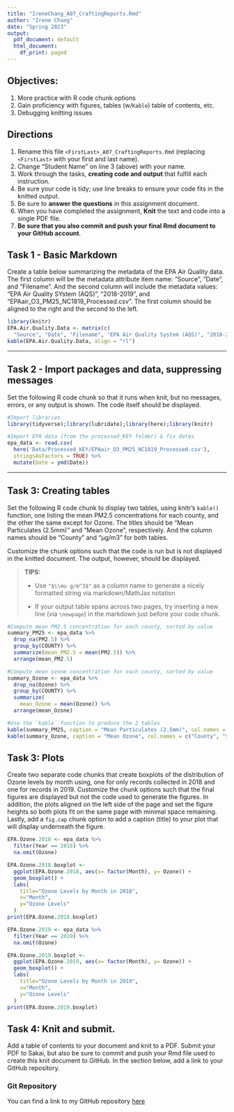 ```yaml
---
title: "IreneChang_A07_CraftingReports.Rmd"
author: "Irene Chang"
date: "Spring 2023"
output:
  pdf_document: default
  html_document:
    df_print: paged
---
```

\tableofcontents
\newpage

## Objectives:

1.  More practice with R code chunk options
1.  Gain proficiency with figures, tables (w/`Kable`) table of contents, etc.
1.  Debugging knitting issues

## Directions

1.  Rename this file `<FirstLast>_A07_CraftingReports.Rmd` (replacing `<FirstLast>` with your first and last name).
1.  Change "Student Name" on line 3 (above) with your name.
1.  Work through the tasks, **creating code and output** that fulfill each instruction.
1.  Be sure your code is tidy; use line breaks to ensure your code fits in the knitted output.
1.  Be sure to **answer the questions** in this assignment document.
1.  When you have completed the assignment, **Knit** the text and code into a single PDF file.
1.  **Be sure that you also commit and push your final Rmd document to your GitHub account**.

## Task 1 - Basic Markdown

Create a table below summarizing the metadata of the EPA Air Quality data. The first column will be the metadata attribute item name: "Source", "Date", and "Filename". And the second column will include the metadata values: "EPA Air Quality SYstem (AQS)", "2018-2019", and "EPAair_O3_PM25_NC1819_Processed.csv". The first column should be aligned to the right and the second to the left.

```r
library(knitr)
EPA.Air.Quality.Data <- matrix(c(
  "Source", "Date", "Filename", "EPA Air Quality System (AQS)", "2018-2019", "EPAair_O3_PM25_NC1819_Processed.csv"), ncol = 2, byrow = FALSE)
kable(EPA.Air.Quality.Data, align = "rl")
```

---

## Task 2 - Import packages and data, suppressing messages

Set the following R code chunk so that it runs when knit, but no messages, errors, or any output is shown. The code itself should be displayed.

```r
#Import libraries
library(tidyverse);library(lubridate);library(here);library(knitr)

#Import EPA data (from the processed_KEY folder) & fix dates
epa_data <- read.csv(
  here('Data/Processed_KEY/EPAair_O3_PM25_NC1819_Processed.csv'),
  stringsAsFactors = TRUE) %>% 
  mutate(Date = ymd(Date))
```

---
\newpage
## Task 3: Creating tables

Set the following R code chunk to display two tables, using knitr's `kable()` function, one listing the mean PM2.5 concentrations for each county, and the other the same except for Ozone. The titles should be "Mean Particulates (2.5mm)" and "Mean Ozone", respectively. And the column names should be "County" and "µg/m3" for both tables.

Customize the chunk options such that the code is run but is not displayed in the knitted document. The output, however, should be displayed.

> **TIPS:**
>
> -   Use `"$\\mu g/m^3$"` as a column name to generate a nicely formatted string via markdown/MathJax notation
>
> -   If your output table spans across two pages, try inserting a new line (via `\newpage`) in the markdown just before your code chunk.

```r
#Compute mean PM2.5 concentration for each county, sorted by value
summary_PM25 <- epa_data %>% 
  drop_na(PM2.5) %>% 
  group_by(COUNTY) %>% 
  summarize(mean_PM2.5 = mean(PM2.5)) %>% 
  arrange(mean_PM2.5)

#Compute mean ozone concentration for each county, sorted by value
summary_Ozone <- epa_data %>% 
  drop_na(Ozone) %>% 
  group_by(COUNTY) %>% 
  summarize(
    mean_Ozone = mean(Ozone)) %>% 
  arrange(mean_Ozone)

#Use the `kable` function to produce the 2 tables
kable(summary_PM25, caption = "Mean Particulates (2.5mm)", col.names = c("County", "$\\mu g/m^3$"))
kable(summary_Ozone, caption = "Mean Ozone", col.names = c("County", "$\\mu g/m^3$"))
```

\newpage

## Task 3: Plots

Create two separate code chunks that create boxplots of the distribution of Ozone levels by month using, one for only records collected in 2018 and one for records in 2019. Customize the chunk options such that the final figures are displayed but not the code used to generate the figures. In addition, the plots aligned on the left side of the page and set the figure heights so both plots fit on the same page with minimal space remaining. Lastly, add a `fig.cap` chunk option to add a caption (title) to your plot that will display underneath the figure.

```r
EPA.Ozone.2018 <- epa_data %>% 
  filter(Year == 2018) %>% 
  na.omit(Ozone)

EPA.Ozone.2018.boxplot <-
  ggplot(EPA.Ozone.2018, aes(x= factor(Month), y= Ozone)) +
  geom_boxplot() +
  labs(
    title="Ozone Levels by Month in 2018",
    x="Month",
    y="Ozone Levels"
  )
print(EPA.Ozone.2018.boxplot)
```

```r
EPA.Ozone.2019 <- epa_data %>% 
  filter(Year == 2019) %>% 
  na.omit(Ozone)

EPA.Ozone.2019.boxplot <-
  ggplot(EPA.Ozone.2019, aes(x= factor(Month), y= Ozone)) +
  geom_boxplot() +
  labs(
    title="Ozone Levels by Month in 2019",
    x="Month",
    y="Ozone Levels"
  )
print(EPA.Ozone.2019.boxplot)
```


\newpage

## Task 4: Knit and submit.
Add a table of contents to your document and knit to a PDF. Submit your PDF to Sakai, but also be sure to commit and push your Rmd file used to create this knit document to GitHub. In the section below, add a link to your GitHub repository. 

### Git Repository

You can find a link to my GitHub repository 
[here](https://github.com/ihchang/EDA-Spring2023)

